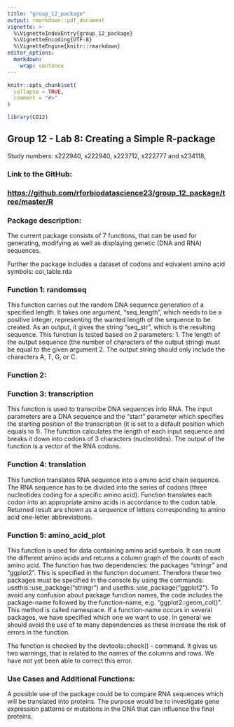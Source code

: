 ```yaml
---
title: "group_12_package"
output: rmarkdown::pdf_document
vignette: >
  %\VignetteIndexEntry{group_12_package}
  %\VignetteEncoding{UTF-8}
  %\VignetteEngine{knitr::rmarkdown}
editor_options: 
  markdown: 
    wrap: sentence
---
```


```r
knitr::opts_chunk$set(
  collapse = TRUE,
  comment = "#>"
)
```

```r
library(CD12)
```

## Group 12 - Lab 8: Creating a Simple R-package

Study numbers: s222940, s222940, s223712, s222777 and s234118,

### Link to the GitHub:

### <https://github.com/rforbiodatascience23/group_12_package/tree/master/R>

### Package description:

The current package consists of 7 functions, that can be used for generating, modifying as well as displaying genetic (DNA and RNA) sequences.

Further the package includes a dataset of codons and eqivalent amino acid symbols: col_table.rda

### Function 1: randomseq

This function carries out the random DNA sequence generation of a specified length.
It takes one argument, "seq_length", which needs to be a positive integer, representing the wanted length of the sequence to be created.
As an output, it gives the string "seq_str", which is the resulting sequence.
This function is tested based on 2 parameters: 1.
The length of the output sequence (the number of characters of the output string) must be equal to the given argument 2.
The output string should only include the characters A, T, G, or C.

### Function 2:

### Function 3: transcription

This function is used to transcribe DNA sequences into RNA. 
The input parameters are a DNA sequence and the "start" parameter which specifies the starting position of the transcription (it is set to a default position which equals to 1). 
The function calculates the length of each input sequence and breaks it down into codons of 3 characters (nucleotides). 
The output of the function is a vector of the RNA codons. 

### Function 4: translation

This function translates RNA sequence into a amino acid chain sequence.
The RNA sequence has to be divided into the series of codons (three nucleotides coding for a specific amino acid).
Function translates each codon into an appropriate amino acids in accordance to the codon table.
Returned result are shown as a sequence of letters corresponding to amino acid one-letter abbreviations.

### Function 5: amino_acid_plot

This function is used for data containing amino acid symbols.
It can count the different amino acids and returns a column graph of the counts of each amino acid.
The function has two dependencies: the packages "stringr" and "ggplot2".
This is specified in the function document.
Therefore these two packages must be specified in the console by using the commands: usethis::use_package("stringr") and usethis::use_package("ggplot2").
To avoid any confusion about package function names, the code includes the package-name followed by the function-name, e.g. "ggplot2::geom_col()".
This method is called namespace.
If a function-name occurs in several packages, we have specified which one we want to use.
In general we should avoid the use of to many dependencies as these increase the risk of errors in the function.

The function is checked by the devtools::check() - command.
It gives us two warnings, that is related to the names of the columns and rows.
We have not yet been able to correct this error.

### Use Cases and Additional Functions:

A possible use of the package could be to compare RNA sequences which will be translated into proteins. 
The purpose would be to investigate gene expression patterns or mutations in the DNA that can influence the final proteins. 
